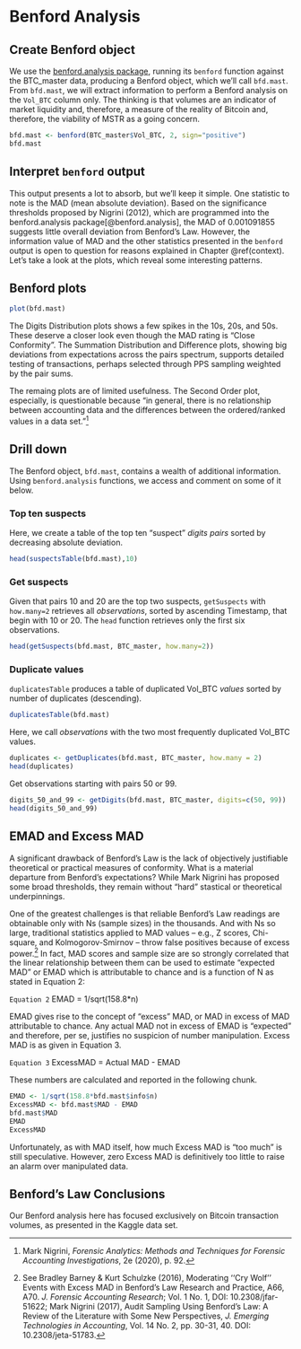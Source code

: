 # Benford Analysis

## Create Benford object

We use the [benford.analysis package](https://www.rdocumentation.org/packages/benford.analysis/versions/0.1.5), running its `benford` function against the BTC_master data, producing a Benford object, which we'll call `bfd.mast`. From `bfd.mast`, we will extract information to perform a Benford analysis on the `Vol_BTC` column only. The thinking is that volumes are an indicator of market liquidity and, therefore, a measure of the reality of Bitcoin and, therefore, the viability of MSTR as a going concern.

```r

bfd.mast <- benford(BTC_master$Vol_BTC, 2, sign="positive")  
bfd.mast

```

## Interpret `benford` output

This output presents a lot to absorb, but we'll keep it simple. One statistic to note is the MAD (mean absolute deviation). Based on the significance thresholds proposed by Nigrini (2012), which are programmed into the benford.analysis package[@benford.analysis], the MAD of 0.001091855 suggests little overall deviation from Benford's Law. However, the information value of MAD and the other statistics presented in the `benford` output is open to question for reasons explained in Chapter \@ref(context). Let's take a look at the plots, which reveal some interesting patterns.

## Benford plots

```r

plot(bfd.mast)

```

The Digits Distribution plots shows a few spikes in the 10s, 20s, and 50s. These deserve a closer look even though the MAD rating is "Close Conformity". The Summation Distribution and Difference plots, showing big deviations from expectations across the pairs spectrum, supports detailed testing of transactions, perhaps selected through PPS sampling weighted by the pair sums.

The remaing plots are of limited usefulness. The Second Order plot, especially, is questionable because "in general, there is no relationship between accounting data and the differences between the ordered/ranked values in a data set."[^07-benford-1]

[^07-benford-1]: Mark Nigrini, *Forensic Analytics: Methods and Techniques for Forensic Accounting Investigations*, 2e (2020), p. 92.

## Drill down

The Benford object, `bfd.mast`, contains a wealth of additional information. Using `benford.analysis` functions, we access and comment on some of it below.

### Top ten suspects

Here, we create a table of the top ten "suspect" *digits pairs* sorted by decreasing absolute deviation.

```r

head(suspectsTable(bfd.mast),10)

```

### Get suspects

Given that pairs 10 and 20 are the top two suspects, `getSuspects` with `how.many=2` retrieves all *observations*, sorted by ascending Timestamp, that begin with 10 or 20. The `head` function retrieves only the first six observations.

```r

head(getSuspects(bfd.mast, BTC_master, how.many=2))

```

### Duplicate values

`duplicatesTable` produces a table of duplicated Vol_BTC *values* sorted by number of duplicates (descending).

```r

duplicatesTable(bfd.mast)

```

Here, we call *observations* with the two most frequently duplicated Vol_BTC values.

```r

duplicates <- getDuplicates(bfd.mast, BTC_master, how.many = 2) 
head(duplicates)

```

Get observations starting with pairs 50 or 99.

```r

digits_50_and_99 <- getDigits(bfd.mast, BTC_master, digits=c(50, 99))
head(digits_50_and_99)

```

## EMAD and Excess MAD

A significant drawback of Benford's Law is the lack of objectively justifiable theoretical or practical measures of conformity. What is a material departure from Benford's expectations? While Mark Nigrini has proposed some broad thresholds, they remain without "hard" stastical or theoretical underpinnings.

One of the greatest challenges is that reliable Benford's Law readings are obtainable only with Ns (sample sizes) in the thousands. And with Ns so large, traditional statistics applied to MAD values – e.g., Z scores, Chi-square, and Kolmogorov-Smirnov – throw false positives because of excess power.[^07-benford-2] In fact, MAD scores and sample size are so strongly correlated that the linear relationship between them can be used to estimate "expected MAD" or EMAD which is attributable to chance and is a function of N as stated in Equation 2:

[^07-benford-2]: See Bradley Barney & Kurt Schulzke (2016), Moderating ‘‘Cry Wolf’’ Events with Excess MAD in Benford’s Law Research and Practice, A66, A70. *J. Forensic Accounting Research*; Vol. 1 No. 1, DOI: 10.2308/jfar-51622; Mark Nigrini (2017), Audit Sampling Using Benford’s Law: A Review of the Literature with Some New Perspectives, *J. Emerging Technologies in Accounting*, Vol. 14 No. 2, pp. 30-31, 40. DOI: 10.2308/jeta-51783.

`Equation 2` EMAD = 1/sqrt(158.8\*n)

EMAD gives rise to the concept of "excess" MAD, or MAD in excess of MAD attributable to chance. Any actual MAD not in excess of EMAD is "expected" and therefore, per se, justifies no suspicion of number manipulation. Excess MAD is as given in Equation 3.

`Equation 3` ExcessMAD = Actual MAD - EMAD

These numbers are calculated and reported in the following chunk.

```r

EMAD <- 1/sqrt(158.8*bfd.mast$info$n) 
ExcessMAD <- bfd.mast$MAD - EMAD 
bfd.mast$MAD 
EMAD 
ExcessMAD

```

Unfortunately, as with MAD itself, how much Excess MAD is "too much" is still speculative. However, zero Excess MAD is definitively too little to raise an alarm over manipulated data.

## Benford's Law Conclusions

Our Benford analysis here has focused exclusively on Bitcoin transaction volumes, as presented in the Kaggle data set.
